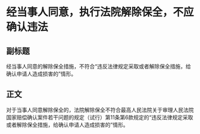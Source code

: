 # 经当事人同意，执行法院解除保全，不应确认违法
## 副标题
经当事人同意的解除保全措施，不符合“违反法律规定采取或者解除保全措施，给确认申请人造成损害的”情形。
## 正文
对于当事人同意解除保全的，法院解除保全不符合最高人民法院关于审理人民法院国家赔偿确认案件若干问题的规定（试行）第11条第6款规定的“违反法律规定采取或者解除保全措施，给确认申请人造成损害的”情形。
